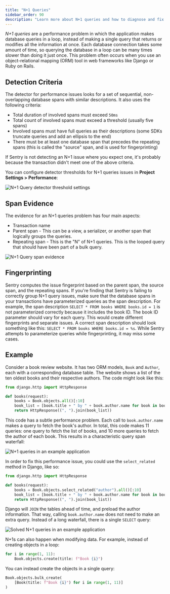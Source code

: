 ```yaml
---
title: "N+1 Queries"
sidebar_order: 90
description: "Learn more about N+1 queries and how to diagnose and fix them."
---
```


_N+1 queries_ are a performance problem in which the application makes database queries in a loop, instead of making a single query that returns or modifies all the information at once. Each database connection takes some amount of time, so querying the database in a loop can be many times slower than doing it just once. This problem often occurs when you use an object-relational mapping (ORM) tool in web frameworks like Django or Ruby on Rails.

## Detection Criteria

The detector for performance issues looks for a set of sequential, non-overlapping database spans with similar descriptions. It also uses the following criteria:

- Total duration of involved spans must exceed `50ms`
- Total count of involved spans must exceed a threshold (usually five spans)
- Involved spans must have full queries as their descriptions (some SDKs truncate queries and add an ellipsis to the end)
- There must be at least one database span that precedes the repeating spans (this is called the "source" span, and is used for fingerprinting)

If Sentry is not detecting an N+1 issue where you expect one, it's probably because the transaction didn't meet one of the above criteria.

You can configure detector thresholds for N+1 queries issues in **Project Settings > Performance**:

![N+1 Query detector threshold settings](/product/issues/issue-details/performance-issues/n-plus-one-queries-detector-settings.png)

## Span Evidence

The evidence for an N+1 queries problem has four main aspects:

- Transaction name
- Parent span - This can be a view, a serializer, or another span that logically groups the queries.
- Repeating span - This is the "N" of N+1 queries. This is the looped query that should have been part of a bulk query.

![N+1 Query span evidence](/product/issues/issue-details/performance-issues/n-plus-one-span-evidence.png)

## Fingerprinting

Sentry computes the issue fingerprint based on the parent span, the source span, and the repeating spans. If you're finding that Sentry is failing to correctly group N+1 query issues, make sure that the database spans in your transactions have parameterized queries as the span description. For example, the span description `SELECT * FROM books WHERE books.id = 1` is not parameterized correctly because it includes the book ID. The book ID parameter should vary for each query. This would create different fingerprints and separate issues. A correct span description should look something like this: `SELECT * FROM books WHERE books.id = %s`. While Sentry attempts to parameterize queries while fingerprinting, it may miss some cases.

## Example

Consider a book review website. It has two ORM models, `Book` and `Author`, each with a corresponding database table. The website shows a list of the ten oldest books and their respective authors. The code might look like this:

```python
from django.http import HttpResponse

def books(request):
    books = Book.objects.all()[:10]
    book_list = [book.title + " by " + book.author.name for book in books]
    return HttpResponse((", ").join(book_list))
```

This code has a subtle performance problem. Each call to `book.author.name` makes a query to fetch the book's author. In total, this code makes 11 queries: one query to fetch the list of books, and 10 more queries to fetch the author of each book. This results in a characteristic query span waterfall:

![N+1 queries in an example application](/product/issues/issue-details/performance-issues/n-plus-one-queries-before.png)

In order to fix this performance issue, you could use the `select_related` method in Django, like so:

```python
from django.http import HttpResponse

def books(request):
    books = Book.objects.select_related("author").all()[:10]
    book_list = [book.title + " by " + book.author.name for book in books]
    return HttpResponse((", ").join(book_list))
```

Django will `JOIN` the tables ahead of time, and preload the author information. That way, calling `book.author.name` does not need to make an extra query. Instead of a long waterfall, there is a single `SELECT` query:

![Solved N+1 queries in an example application](/product/issues/issue-details/performance-issues/n-plus-one-queries-after.png)

N+1s can also happen when modifying data. For example, instead of creating objects in a loop:

```python
for i in range(1, 11):
    Book.objects.create(title: f"Book {i}")
```

You can instead create the objects in a single query:

```python
Book.objects.bulk_create(
    [Book(title: f"Book {i}") for i in range(1, 11)]
)
```
